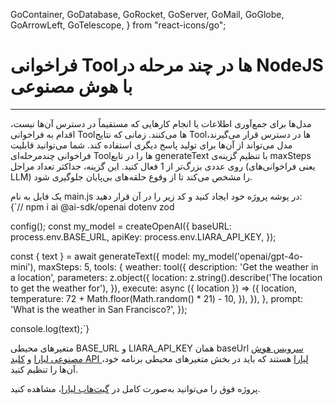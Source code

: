 
  GoContainer,
  GoDatabase,
  GoRocket,
  GoServer,
  GoMail,
  GoGlobe,
  GoArrowLeft,
  GoTelescope,
} from "react-icons/go";


 <Layout>
<Head>
<title>مستندات فراخوانی Toolها در چند مرحله در NodeJS با AI - لیارا</title>
<meta property="og:title" content="مستندات خدمات رایانش ابری لیارا" />
<meta property="og:description" content="مستندات مربوط به آشنایی با نحوه فراخوانی Toolها در چند مرحله در NodeJS با سرویس هوش مصنوعی لیارا"  />
<meta property="og:image" content="https://media.liara.ir/logos/liara-poster.jpg" />
</Head>


# فراخوانی Toolها در چند مرحله در NodeJS با هوش مصنوعی
<hr className="mb-2" />

مدل‌ها برای جمع‌آوری اطلاعات یا انجام کارهایی که مستقیماً در دسترس آن‌ها نیست، اقدام به فراخوانی Toolها می‌کنند. زمانی که نتایج Toolها در دسترس قرار می‌گیرند، مدل می‌تواند از آن‌ها برای تولید پاسخ دیگری استفاده کند.
شما می‌توانید قابلیت فراخوانی چندمرحله‌ای Toolها را در تابع <Important>generateText</Important> با تنظیم گزینه‌ی <Important>maxSteps</Important> روی عددی بزرگ‌تر از <Important>1</Important> فعال کنید. این گزینه، حداکثر تعداد مراحل (یعنی فراخوانی‌های LLM) را مشخص می‌کند تا از وقوع حلقه‌های بی‌پایان جلوگیری شود.

<div className="h-4" />
یک فایل به نام <Important>main.js</Important> در پوشه پروژه خود ایجاد کنید و کد زیر را در آن قرار دهید:

<div className="h-2" />
<div dir='ltr'>
    <Highlight className="js">
        {`// npm i ai @ai-sdk/openai dotenv zod 


config();
const my_model = createOpenAI({
  baseURL: process.env.BASE_URL,
  apiKey: process.env.LIARA_API_KEY,
});

const { text } = await generateText({
  model: my_model('openai/gpt-4o-mini'),
  maxSteps: 5,
  tools: {
    weather: tool({
      description: 'Get the weather in a location',
      parameters: z.object({
        location: z.string().describe('The location to get the weather for'),
      }),
      execute: async ({ location }) => ({
        location,
        temperature: 72 + Math.floor(Math.random() * 21) - 10,
      }),
    }),
  },
  prompt: 'What is the weather in San Francisco?',
});

console.log(text);`}
    </Highlight>
</div>
<div className="h-2" />
<Alert variant="info">
<p>
متغیرهای محیطی <Important>BASE_URL</Important> و <Important>LIARA_API_KEY</Important> همان baseUrl <a href="https://liara.ir/products/ai/" className="text-[#2196f3]">سرویس هوش مصنوعی لیارا</a> و <a href="/references/api/about/#api-access-key" className="text-[#2196f3]">کلید API لیارا</a> هستند که باید در بخش متغیرهای محیطی برنامه خود، آن‌ها را تنظیم کنید. 
</p>
</Alert>
<Alert variant="success">
<p>
پروژه فوق را می‌توانید به‌صورت کامل در <a href="https://github.com/liara-cloud/ai-sdk-examples/tree/master/NodeJS/call-tools-multiple-steps" className="text-[#2196f3]">گیت‌هاب لیارا</a>، مشاهده کنید. 
</p>
</Alert>

</Layout>
